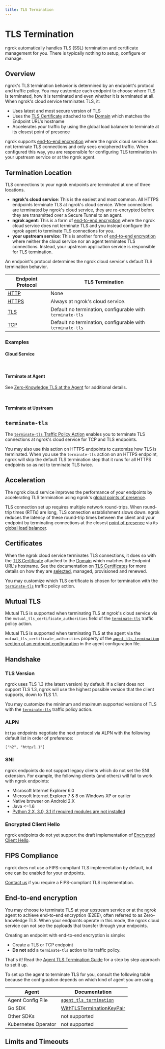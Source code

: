 ```yaml
---
title: TLS Termination
---
```






# TLS Termination

ngrok automatically handles TLS (SSL) termination and certificate management
for you. There is typically nothing to setup, configure or manage.

## Overview

ngrok's TLS termination behavior is determined by an endpoint's protocol and
traffic policy. You may customize each endpoint to choose where TLS is
terminated, how it is terminated and even whether it is terminated at all. When
ngrok's cloud service terminates TLS, it:

- Uses latest and most secure version of TLS
- Uses the [TLS
  Certificate](/universal-gateway/tls-certificates/) attached to the
  [Domain](/universal-gateway/domains/) which matches the Endpoint URL's
  hostname
- Accelerates your traffic by using the global load balancer to terminate at its
  closest point of presence

ngrok supports [end-to-end encryption](#end-to-end-encryption) where the ngrok
cloud service does not terminate TLS connections and only sees enciphered
traffic. When configured this way, you are responsible for configuring TLS
termination in your upstream service or at the ngrok agent.

## Termination Location

TLS connections to your ngrok endpoints are terminated at one of three
locations.

- **ngrok's cloud service**: This is the easiest and most common. All HTTPS
  endpoints terminate TLS at ngrok's cloud service. When connections are
  terminated by ngrok's cloud service, they are re-encrypted before they are
  transmitted over a Secure Tunnel to an agent.
- **ngrok agent**: This is a form of [end-to-end
  encryption](#end-to-end-encryption) where the ngrok cloud service does not
  terminate TLS and you instead configure the ngrok agent to terminate TLS
  connections for you.
- **your upstream service**: This is another form of [end-to-end
  encryption](#end-to-end-encryption) where neither the cloud service nor an
  agent terminates TLS connections. Instead, your upstream application service is
  responsible for TLS termination.

An endpoint's protocol determines the ngrok cloud service's default TLS
termination behavior.

| Endpoint Protocol                 | TLS Termination                                           |
| --------------------------------- | --------------------------------------------------------- |
| [HTTP](/universal-gateway/http/)  | None                                                      |
| [HTTPS](/universal-gateway/http/) | Always at ngrok's cloud service.                          |
| [TLS](/universal-gateway/tls/)    | Default no termination, configurable with `terminate-tls` |
| [TCP](/universal-gateway/tcp/)    | Default no termination, configurable with `terminate-tls` |

### Examples

#### Cloud Service

<Tabs>
	<Tab title="Agent CLI">
		<CustomDomainAgentCliExample />
	</Tab>
	<Tab title="Agent Config">
		<CustomDomainAgentConfigExample />
	</Tab>
	<Tab title="SSH Reverse Tunnel">
		<CustomDomainSshExample />
	</Tab>
	<Tab title="Go">
		<CustomDomainGoSdkExample />
	</Tab>
	<Tab title="Javascript">
		<CustomDomainJavascriptSdkExample />
	</Tab>
	<Tab title="Python">
		<CustomDomainPythonSdkExample />
	</Tab>
	<Tab title="Rust">
		<CustomDomainRustSdkExample />
	</Tab>
	<Tab title="Kubernetes Controller">
		<CustomDomainKubernetesExample />
	</Tab>
</Tabs>

<br />

#### Terminate at Agent

See [Zero-Knowledge TLS at the Agent](/agent/agent-tls-termination/) for additional details.

<Tabs>
	<Tab title="Agent CLI">
		<AtAgentAgentCliExample />
	</Tab>
	<Tab title="Agent Config">
		<AtAgentAgentConfigExample />
	</Tab>
	<Tab title="SSH Reverse Tunnel">
		<AtAgentSshExample />
	</Tab>
	<Tab title="Go">
		<AtAgentGoSdkExample />
	</Tab>
	<Tab title="Javascript">
		<AtAgentJavascriptSdkExample />
	</Tab>
	<Tab title="Python">
		<AtAgentPythonSdkExample />
	</Tab>
	<Tab title="Rust">
		<AtAgentRustSdkExample />
	</Tab>
	<Tab title="Kubernetes Controller">
		<AtAgentKubernetesExample />
	</Tab>
</Tabs>

<br />

#### Terminate at Upstream

<Tabs>
	<Tab title="Agent CLI">
		<AtUpstreamAgentCliExample />
	</Tab>
	<Tab title="Agent Config">
		<AtUpstreamAgentConfigExample />
	</Tab>
	<Tab title="SSH Reverse Tunnel">
		<AtUpstreamSshExample />
	</Tab>
	<Tab title="Go">
		<AtUpstreamGoSdkExample />
	</Tab>
	<Tab title="Javascript">
		<AtUpstreamJavascriptSdkExample />
	</Tab>
	<Tab title="Python">
		<AtUpstreamPythonSdkExample />
	</Tab>
	<Tab title="Rust">
		<AtUpstreamRustSdkExample />
	</Tab>
	<Tab title="Kubernetes Controller">
		<AtUpstreamKubernetesExample />
	</Tab>
</Tabs>

## `terminate-tls`

The [`terminate-tls` Traffic Policy
Action](/traffic-policy/actions/terminate-tls) enables you to terminate TLS
connections at ngrok's cloud service for TCP and TLS endpoints.

You may also use this action on HTTPS endpoints to customize how TLS is
terminated. When you use the `terminate-tls` action on an HTTPS endpoint, ngrok
will skip the default TLS termination step that it runs for all HTTPS endpoints
so as not to terminate TLS twice.

## Acceleration

The ngrok cloud service improves the performance of your endpoints by
accelerating TLS termination using ngrok's [global points
of presence](/universal-gateway/points-of-presence).

TLS connection set up requires multiple network round-trips. When round-trip
times (RTTs) are long, TLS connection establishment slows down. ngrok reduces
the latency of these round-trip times between the client and your endpoint by
terminating connections at the closest [point of
presence](/universal-gateway/points-of-presence/) via its [global load
balancer](/universal-gateway/global-load-balancer).

## Certificates

When the ngrok cloud service terminates TLS connections, it does so with the
[TLS Certificate](/universal-gateway/tls-certificates/) attached to the
[Domain](/universal-gateway/domains/) which matches the Endpoint URL's
hostname. See the documentation on [TLS
Certificates](/universal-gateway/tls-certificates/) for more details on
how they are
[selected](/universal-gateway/tls-certificates/#certificate-selection),
managed, provisioned and renewed.

You may customize which TLS certificate is chosen for termination with the
[`terminate-tls`](/traffic-policy/actions/terminate-tls) traffic policy action.

## Mutual TLS

Mutual TLS is supported when terminating TLS at ngrok's cloud service via the
`mutual_tls_certificate_authorities` field of the
[`terminate-tls`](/traffic-policy/actions/terminate-tls) traffic policy action.

Mutual TLS is supported when terminating TLS at the agent via the
`mutual_tls_certificate_authorities` property of the [`agent_tls_termination`
section of an endpoint
configuration](/agent/config/v3/#endpoint-configuration-options) in the agent
configuration file.

## Handshake

### TLS Version

ngrok uses TLS 1.3 (the latest version) by default. If a client does not
support TLS 1.3, ngrok will use the highest possible version that the client
supports, down to TLS 1.1.

You may customize the minimum and maximum supported versions of TLS with the
[`terminate-tls`](/traffic-policy/actions/terminate-tls) traffic policy action.

### ALPN

`https` endpoints negotiate the next protocol via ALPN with the following
default list in order of preference:

```
["h2", "http/1.1"]
```

### SNI

ngrok endpoints do not support legacy clients which do not set the SNI
extension. For example, the following clients (and others) will fail to work
with ngrok endpoints:

- Microsoft Internet Explorer 6.0
- Microsoft Internet Explorer 7 & 8 on Windows XP or earlier
- Native browser on Android 2.X
- Java &lt;=1.6
- [Python 2.X, 3.0, 3.1 if required modules are not installed](https://stackoverflow.com/questions/18578439/using-requests-with-tls-doesnt-give-sni-support/18579484#18579484)

### Encrypted Client Hello

ngrok endpoints do not yet support the draft implementation of [Encrypted
Client Hello](https://datatracker.ietf.org/doc/draft-ietf-tls-esni/).

## FIPS Compliance

ngrok does not use a FIPS-compliant TLS implementation by default, but one can
be enabled for your endpoints.

[Contact us](mailto:support@ngrok.com) if you require a FIPS-compliant TLS
implementation.

## End-to-end encryption

You may choose to terminate TLS at your upstream service or at the ngrok agent
to achieve end-to-end encryption (E2EE), often referred to as Zero-knowledge TLS. When your endpoints operate in this
mode, the ngrok cloud service can not see the payloads that transfer through
your endpoints.

Creating an endpoint with end-to-end encryption is simple:

- Create a TLS or TCP endpoint
- **Do not** add a `terminate-tls` action to its traffic policy.

That's it! Read the [Agent TLS Termination
Guide](/agent/agent-tls-termination/) for a step by step approach to set it up.

To set up the agent to terminate TLS for you, consult the following table
because the configuration depends on which kind of agent you are using.

| Agent               | Documentation                                                                                           |
| ------------------- | ------------------------------------------------------------------------------------------------------- |
| Agent Config File   | [`agent_tls_termination`](/agent/config/v3/#endpoint-configuration-options)                             |
| Go SDK              | [WithTLSTerminationKeyPair](https://pkg.go.dev/golang.ngrok.com/ngrok/config#WithTLSTerminationKeyPair) |
| Other SDKs          | not supported                                                                                           |
| Kubernetes Operator | not supported                                                                                           |

## Limits and Timeouts

<TlsLimits />
